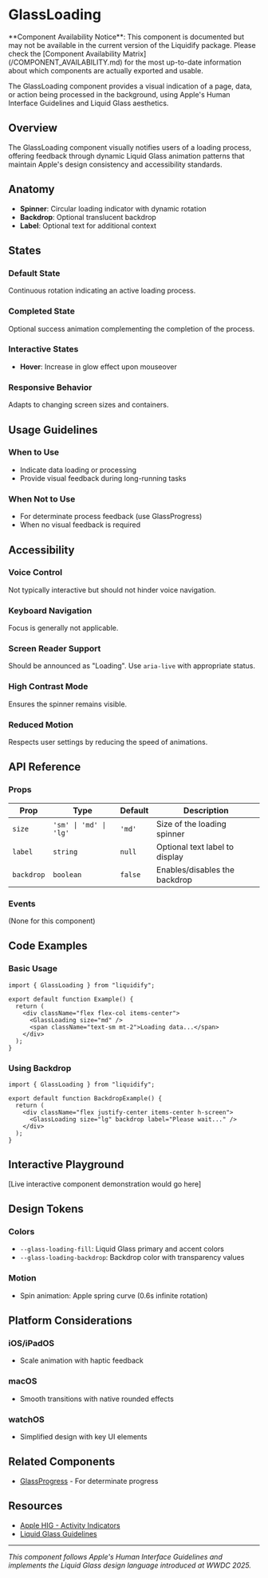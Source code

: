 
# GlassLoading

<Callout type="warning">
  **Component Availability Notice**: This component is documented but may not be
  available in the current version of the Liquidify package. Please check the
  [Component Availability Matrix](/COMPONENT_AVAILABILITY.md) for the most
  up-to-date information about which components are actually exported and
  usable.
</Callout>

The GlassLoading component provides a visual indication of a page, data, or action being processed in the background, using Apple's Human Interface Guidelines and Liquid Glass aesthetics.

## Overview

The GlassLoading component visually notifies users of a loading process, offering feedback through dynamic Liquid Glass animation patterns that maintain Apple's design consistency and accessibility standards.

## Anatomy

- **Spinner**: Circular loading indicator with dynamic rotation
- **Backdrop**: Optional translucent backdrop
- **Label**: Optional text for additional context

## States

### Default State

Continuous rotation indicating an active loading process.

### Completed State

Optional success animation complementing the completion of the process.

### Interactive States

- **Hover**: Increase in glow effect upon mouseover

### Responsive Behavior

Adapts to changing screen sizes and containers.

## Usage Guidelines

### When to Use

- Indicate data loading or processing
- Provide visual feedback during long-running tasks

### When Not to Use

- For determinate process feedback (use GlassProgress)
- When no visual feedback is required

## Accessibility

### Voice Control

Not typically interactive but should not hinder voice navigation.

### Keyboard Navigation

Focus is generally not applicable.

### Screen Reader Support

Should be announced as "Loading". Use `aria-live` with appropriate status.

### High Contrast Mode

Ensures the spinner remains visible.

### Reduced Motion

Respects user settings by reducing the speed of animations.

## API Reference

### Props

| Prop       | Type                   | Default | Description                    |
| ---------- | ---------------------- | ------- | ------------------------------ |
| `size`     | `'sm' \| 'md' \| 'lg'` | `'md'`  | Size of the loading spinner    |
| `label`    | `string`               | `null`  | Optional text label to display |
| `backdrop` | `boolean`              | `false` | Enables/disables the backdrop  |

### Events

(None for this component)

## Code Examples

### Basic Usage

```tsx
import { GlassLoading } from "liquidify";

export default function Example() {
  return (
    <div className="flex flex-col items-center">
      <GlassLoading size="md" />
      <span className="text-sm mt-2">Loading data...</span>
    </div>
  );
}
```

### Using Backdrop

```tsx
import { GlassLoading } from "liquidify";

export default function BackdropExample() {
  return (
    <div className="flex justify-center items-center h-screen">
      <GlassLoading size="lg" backdrop label="Please wait..." />
    </div>
  );
}
```

## Interactive Playground

[Live interactive component demonstration would go here]

## Design Tokens

### Colors

- `--glass-loading-fill`: Liquid Glass primary and accent colors
- `--glass-loading-backdrop`: Backdrop color with transparency values

### Motion

- Spin animation: Apple spring curve (0.6s infinite rotation)

## Platform Considerations

### iOS/iPadOS

- Scale animation with haptic feedback

### macOS

- Smooth transitions with native rounded effects

### watchOS

- Simplified design with key UI elements

## Related Components

- [GlassProgress](/components/data/glass-progress) - For determinate progress

## Resources

- [Apple HIG - Activity Indicators](https://developer.apple.com/design/human-interface-guidelines/components/feedback/activity-indicators/)
- [Liquid Glass Guidelines](/design-system/liquid-glass)

---

_This component follows Apple's Human Interface Guidelines and implements the Liquid Glass design language introduced at WWDC 2025._
